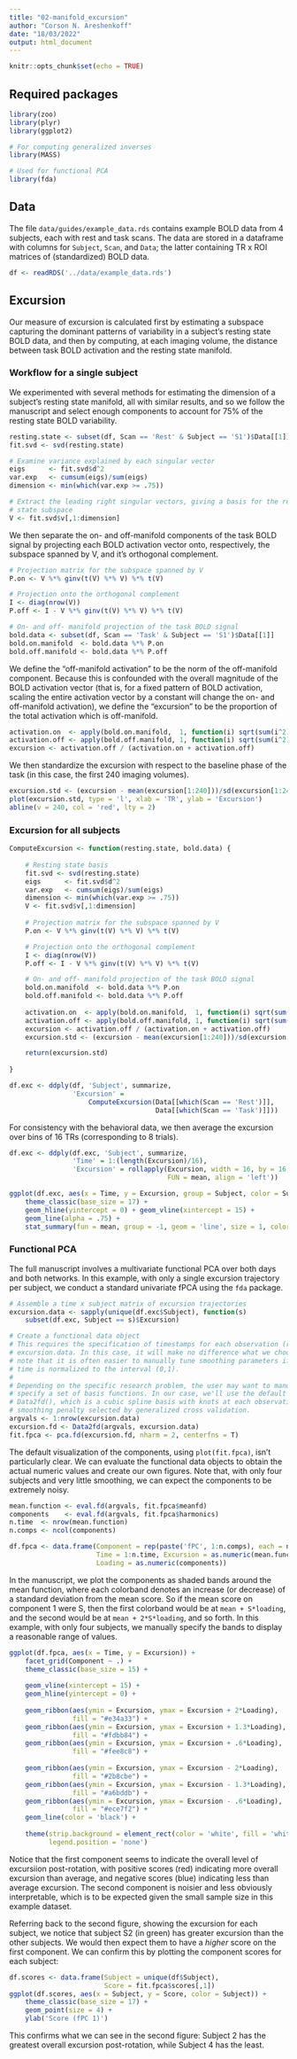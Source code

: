 ```yaml
---
title: "02-manifold_excursion"
author: "Corson N. Areshenkoff"
date: "18/03/2022"
output: html_document
---
```

    
```r
knitr::opts_chunk$set(echo = TRUE)
```

## Required packages
```r
library(zoo)
library(plyr)
library(ggplot2)

# For computing generalized inverses
library(MASS)

# Used for functional PCA
library(fda)
```

## Data

The file `data/guides/example_data.rds` contains example BOLD data
from 4 subjects, each with rest and task scans. The data are stored in a dataframe
with columns for `Subject`, `Scan`, and `Data`; the latter containing TR x ROI
matrices of (standardized) BOLD data.
```r
df <- readRDS('../data/example_data.rds')
```

## Excursion

Our measure of excursion is calculated first by estimating a subspace capturing
the dominant patterns of variability in a subject's resting state BOLD data, and
then by computing, at each imaging volume, the distance between task BOLD
activation and the resting state manifold.

### Workflow for a single subject

We experimented with several methods for estimating the dimension of a subject's
resting state manifold, all with similar results, and so we follow the manuscript
and select enough components to account for 75% of the resting state BOLD 
variability.

```r
resting.state <- subset(df, Scan == 'Rest' & Subject == 'S1')$Data[[1]]
fit.svd <- svd(resting.state)

# Examine variance explained by each singular vector
eigs      <- fit.svd$d^2
var.exp   <- cumsum(eigs)/sum(eigs)
dimension <- min(which(var.exp >= .75))

# Extract the leading right singular vectors, giving a basis for the resting
# state subspace
V <- fit.svd$v[,1:dimension]
```

We then separate the on- and off-manifold components of the task BOLD signal
by projecting each BOLD activation vector onto, respectively,  the subspace 
spanned by V, and it's orthogonal complement.

```r
# Projection matrix for the subspace spanned by V
P.on <- V %*% ginv(t(V) %*% V) %*% t(V)

# Projection onto the orthogonal complement
I <- diag(nrow(V))
P.off <- I - V %*% ginv(t(V) %*% V) %*% t(V)

# On- and off- manifold projection of the task BOLD signal
bold.data <- subset(df, Scan == 'Task' & Subject == 'S1')$Data[[1]]
bold.on.manifold  <- bold.data %*% P.on
bold.off.manifold <- bold.data %*% P.off
```

We define the "off-manifold activation" to be the norm of the off-manifold 
component. Because this is confounded with the overall magnitude of the BOLD
activation vector (that is, for a fixed pattern of BOLD activation, scaling the
entire activation vector by a constant will change the on- and off-manifold
activation), we define the "excursion" to be the proportion of the total
activation which is off-manifold.

```r
activation.on  <- apply(bold.on.manifold,  1, function(i) sqrt(sum(i^2)))
activation.off <- apply(bold.off.manifold, 1, function(i) sqrt(sum(i^2)))
excursion <- activation.off / (activation.on + activation.off)
```

We then standardize the excursion with respect to the baseline phase of the task
(in this case, the first 240 imaging volumes).

```r
excursion.std <- (excursion - mean(excursion[1:240]))/sd(excursion[1:240])
plot(excursion.std, type = 'l', xlab = 'TR', ylab = 'Excursion')
abline(v = 240, col = 'red', lty = 2)
```

### Excursion for all subjects

```r
ComputeExcursion <- function(resting.state, bold.data) {
    
    # Resting state basis
    fit.svd <- svd(resting.state)
    eigs      <- fit.svd$d^2
    var.exp   <- cumsum(eigs)/sum(eigs)
    dimension <- min(which(var.exp >= .75))
    V <- fit.svd$v[,1:dimension]
    
    # Projection matrix for the subspace spanned by V
    P.on <- V %*% ginv(t(V) %*% V) %*% t(V)

    # Projection onto the orthogonal complement
    I <- diag(nrow(V))
    P.off <- I - V %*% ginv(t(V) %*% V) %*% t(V)

    # On- and off- manifold projection of the task BOLD signal
    bold.on.manifold  <- bold.data %*% P.on
    bold.off.manifold <- bold.data %*% P.off
    
    activation.on  <- apply(bold.on.manifold,  1, function(i) sqrt(sum(i^2)))
    activation.off <- apply(bold.off.manifold, 1, function(i) sqrt(sum(i^2)))
    excursion <- activation.off / (activation.on + activation.off)
    excursion.std <- (excursion - mean(excursion[1:240]))/sd(excursion[1:240])

    return(excursion.std)
    
}

df.exc <- ddply(df, 'Subject', summarize,
                'Excursion' = 
                    ComputeExcursion(Data[[which(Scan == 'Rest')]], 
                                     Data[[which(Scan == 'Task')]]))
```

For consistency with the behavioral data, we then average the excursion over bins
of 16 TRs (corresponding to 8 trials).

```r
df.exc <- ddply(df.exc, 'Subject', summarize,
                'Time' = 1:(length(Excursion)/16),
                'Excursion' = rollapply(Excursion, width = 16, by = 16,
                                        FUN = mean, align = 'left'))

ggplot(df.exc, aes(x = Time, y = Excursion, group = Subject, color = Subject)) +
    theme_classic(base_size = 17) +
    geom_hline(yintercept = 0) + geom_vline(xintercept = 15) +
    geom_line(alpha = .75) +
    stat_summary(fun = mean, group = -1, geom = 'line', size = 1, color = 'black')
```

### Functional PCA

The full manuscript involves a multivariate functional PCA over both days and
both networks. In this example, with only a single excursion trajectory per
subject, we conduct a standard univariate fPCA using the `fda` package.

```r
# Assemble a time x subject matrix of excursion trajectories
excursion.data <- sapply(unique(df.exc$Subject), function(s)
    subset(df.exc, Subject == s)$Excursion)

# Create a functional data object
# This requires the specification of timestamps for each observation (row) in
# excursion.data. In this case, it will make no difference what we choose, but
# note that it is often easier to manually tune smoothing parameters if the 
# time is normalized to the interval (0,1).
# 
# Depending on the specific research problem, the user may want to manually
# specify a set of basis functions. In our case, we'll use the default for
# Data2fd(), which is a cubic spline basis with knots at each observation, and
# smoothing penalty selected by generalized cross validation.
argvals <- 1:nrow(excursion.data)
excursion.fd <- Data2fd(argvals, excursion.data)
fit.fpca <- pca.fd(excursion.fd, nharm = 2, centerfns = T)
```

The default visualization of the components, using `plot(fit.fpca)`, isn't
particularly clear. We can evaluate the functional data objects to obtain
the actual numeric values and create our own figures. Note that, with only 
four subjects and very little smoothing, we can expect the components to be 
extremely noisy.

```r
mean.function <- eval.fd(argvals, fit.fpca$meanfd)
components    <- eval.fd(argvals, fit.fpca$harmonics)
n.time  <- nrow(mean.function)
n.comps <- ncol(components)

df.fpca <- data.frame(Component = rep(paste('fPC', 1:n.comps), each = n.time),
                      Time = 1:n.time, Excursion = as.numeric(mean.function),
                      Loading = as.numeric(components))
```

In the manuscript, we plot the components as shaded bands around the mean function,
where each colorband denotes an increase (or decrease) of a standard deviation from
the mean score. So if the mean score on component 1 were S, then the first 
colorband would be at `mean + S*loading`, and the second would be at 
`mean + 2*S*loading`, and so forth. In this example, with only four subjects, we
manually specify the bands to display a reasonable range of values.

```r
ggplot(df.fpca, aes(x = Time, y = Excursion)) +
    facet_grid(Component ~ .) + 
    theme_classic(base_size = 15) +
    
    geom_vline(xintercept = 15) +
    geom_hline(yintercept = 0) +
    
    geom_ribbon(aes(ymin = Excursion, ymax = Excursion + 2*Loading), 
                fill = "#e34a33") +
    geom_ribbon(aes(ymin = Excursion, ymax = Excursion + 1.3*Loading), 
                fill = "#fdbb84") +
    geom_ribbon(aes(ymin = Excursion, ymax = Excursion + .6*Loading), 
                fill = "#fee8c8") +
    
    geom_ribbon(aes(ymin = Excursion, ymax = Excursion - 2*Loading), 
                fill = "#2b8cbe") +
    geom_ribbon(aes(ymin = Excursion, ymax = Excursion - 1.3*Loading), 
                fill = "#a6bddb") +
    geom_ribbon(aes(ymin = Excursion, ymax = Excursion - .6*Loading), 
                fill = "#ece7f2") +
    geom_line(color = 'black') + 
    
    theme(strip.background = element_rect(color = 'white', fill = 'white'),
          legend.position = 'none')
```

Notice that the first component seems to indicate the overall level of excursiion
post-rotation, with positive scores (red) indicating more overall excursion than
average, and negative scores (blue) indicating less than average excursion.
The second component is noisier and less obviously interpretable, which is to be 
expected given the small sample size in this example dataset.

Referring back to the second figure, showing the excursion for each subject, we
notice that subject S2 (in green) has greater excursion than the other subjects.
We would then expect them to have a *higher* score on the first component. We
can confirm this by plotting the component scores for each subject:

```r
df.scores <- data.frame(Subject = unique(df$Subject),
                        Score = fit.fpca$scores[,1])
ggplot(df.scores, aes(x = Subject, y = Score, color = Subject)) +
    theme_classic(base_size = 17) +
    geom_point(size = 4) +
    ylab('Score (fPC 1)')
```

This confirms what we can see in the second figure: Subject 2 has the greatest
overall excursion post-rotation, while Subject 4 has the least.